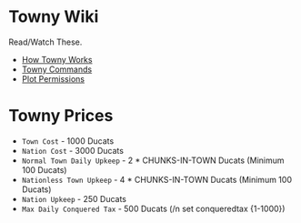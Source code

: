 # Towny Wiki

Read/Watch These.

- [How Towny Works](https://github.com/TownyAdvanced/Towny/wiki/How-Towny-Works)
- [Towny Commands](https://github.com/TownyAdvanced/Towny/wiki/Towny-Commands)
- [Plot Permissions](https://www.youtube.com/watch?v=wvshFTv3l6A&list=PLvzvmyk0uI0WsLf4iyJZRhD_T2e-ANCmE&index=3)

# Towny Prices

- `Town Cost` - 1000 Ducats
- `Nation Cost` - 3000 Ducats
- `Normal Town Daily Upkeep` - 2 \* CHUNKS-IN-TOWN Ducats (Minimum 100 Ducats)
- `Nationless Town Upkeep` - 4 \* CHUNKS-IN-TOWN Ducats (Minimum 100 Ducats)
- `Nation Upkeep` - 250 Ducats
- `Max Daily Conquered Tax` - 500 Ducats (/n set conqueredtax {1-1000})
